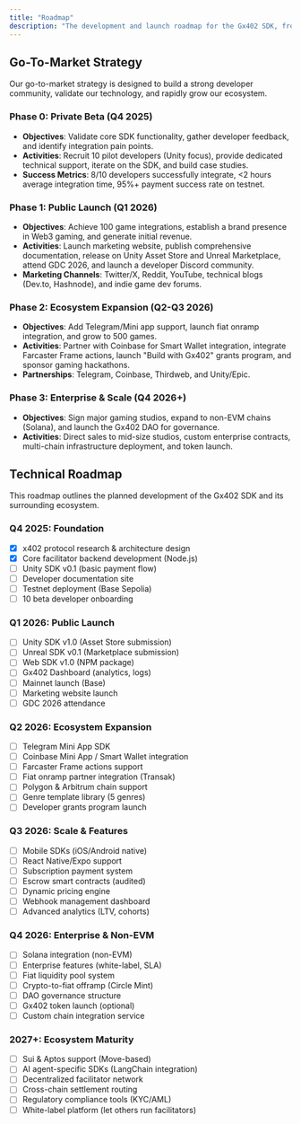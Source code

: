 ```yaml
---
title: "Roadmap"
description: "The development and launch roadmap for the Gx402 SDK, from private beta to enterprise scale."
---
```


## Go-To-Market Strategy

Our go-to-market strategy is designed to build a strong developer community, validate our technology, and rapidly grow our ecosystem.

### Phase 0: Private Beta (Q4 2025)

*   **Objectives**: Validate core SDK functionality, gather developer feedback, and identify integration pain points.
*   **Activities**: Recruit 10 pilot developers (Unity focus), provide dedicated technical support, iterate on the SDK, and build case studies.
*   **Success Metrics**: 8/10 developers successfully integrate, <2 hours average integration time, 95%+ payment success rate on testnet.

### Phase 1: Public Launch (Q1 2026)

*   **Objectives**: Achieve 100 game integrations, establish a brand presence in Web3 gaming, and generate initial revenue.
*   **Activities**: Launch marketing website, publish comprehensive documentation, release on Unity Asset Store and Unreal Marketplace, attend GDC 2026, and launch a developer Discord community.
*   **Marketing Channels**: Twitter/X, Reddit, YouTube, technical blogs (Dev.to, Hashnode), and indie game dev forums.

### Phase 2: Ecosystem Expansion (Q2-Q3 2026)

*   **Objectives**: Add Telegram/Mini app support, launch fiat onramp integration, and grow to 500 games.
*   **Activities**: Partner with Coinbase for Smart Wallet integration, integrate Farcaster Frame actions, launch "Build with Gx402" grants program, and sponsor gaming hackathons.
*   **Partnerships**: Telegram, Coinbase, Thirdweb, and Unity/Epic.

### Phase 3: Enterprise & Scale (Q4 2026+)

*   **Objectives**: Sign major gaming studios, expand to non-EVM chains (Solana), and launch the Gx402 DAO for governance.
*   **Activities**: Direct sales to mid-size studios, custom enterprise contracts, multi-chain infrastructure deployment, and token launch.

## Technical Roadmap

This roadmap outlines the planned development of the Gx402 SDK and its surrounding ecosystem.

### Q4 2025: Foundation

*   [x] x402 protocol research & architecture design
*   [x] Core facilitator backend development (Node.js)
*   [ ] Unity SDK v0.1 (basic payment flow)
*   [ ] Developer documentation site
*   [ ] Testnet deployment (Base Sepolia)
*   [ ] 10 beta developer onboarding

### Q1 2026: Public Launch

*   [ ] Unity SDK v1.0 (Asset Store submission)
*   [ ] Unreal SDK v0.1 (Marketplace submission)
*   [ ] Web SDK v1.0 (NPM package)
*   [ ] Gx402 Dashboard (analytics, logs)
*   [ ] Mainnet launch (Base)
*   [ ] Marketing website launch
*   [ ] GDC 2026 attendance

### Q2 2026: Ecosystem Expansion

*   [ ] Telegram Mini App SDK
*   [ ] Coinbase Mini App / Smart Wallet integration
*   [ ] Farcaster Frame actions support
*   [ ] Fiat onramp partner integration (Transak)
*   [ ] Polygon & Arbitrum chain support
*   [ ] Genre template library (5 genres)
*   [ ] Developer grants program launch

### Q3 2026: Scale & Features

*   [ ] Mobile SDKs (iOS/Android native)
*   [ ] React Native/Expo support
*   [ ] Subscription payment system
*   [ ] Escrow smart contracts (audited)
*   [ ] Dynamic pricing engine
*   [ ] Webhook management dashboard
*   [ ] Advanced analytics (LTV, cohorts)

### Q4 2026: Enterprise & Non-EVM

*   [ ] Solana integration (non-EVM)
*   [ ] Enterprise features (white-label, SLA)
*   [ ] Fiat liquidity pool system
*   [ ] Crypto-to-fiat offramp (Circle Mint)
*   [ ] DAO governance structure
*   [ ] Gx402 token launch (optional)
*   [ ] Custom chain integration service

### 2027+: Ecosystem Maturity

*   [ ] Sui & Aptos support (Move-based)
*   [ ] AI agent-specific SDKs (LangChain integration)
*   [ ] Decentralized facilitator network
*   [ ] Cross-chain settlement routing
*   [ ] Regulatory compliance tools (KYC/AML)
*   [ ] White-label platform (let others run facilitators)

